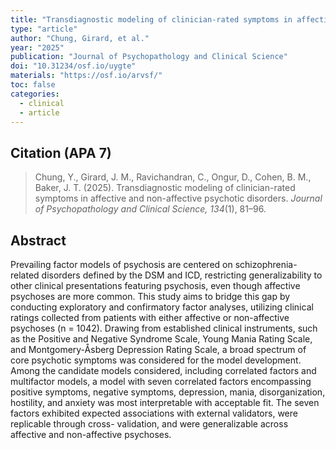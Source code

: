 ---
title: "Transdiagnostic modeling of clinician-rated symptoms in affective and non-affective psychotic disorders"
type: "article"
author: "Chung, Girard, et al."
year: "2025"
publication: "Journal of Psychopathology and Clinical Science"
doi: "10.31234/osf.io/uygte"
materials: "https://osf.io/arvsf/"
toc: false
categories:
  - clinical
  - article
---

## Citation (APA 7)

> Chung, Y., Girard, J. M., Ravichandran, C., Ongur, D., Cohen, B. M., Baker, J. T. (2025). Transdiagnostic modeling of clinician-rated symptoms in affective and non-affective psychotic disorders. *Journal of Psychopathology and Clinical Science, 134*(1), 81--96.

## Abstract

Prevailing factor models of psychosis are centered on schizophrenia-related disorders defined by the DSM and ICD, restricting generalizability to other clinical presentations featuring psychosis, even though affective psychoses are more common. This study aims to bridge this gap by conducting exploratory and confirmatory factor analyses, utilizing clinical ratings collected from patients with either affective or non-affective psychoses (n = 1042). Drawing from established clinical instruments, such as the Positive and Negative Syndrome Scale, Young Mania Rating Scale, and Montgomery-Åsberg Depression Rating Scale, a broad spectrum of core psychotic symptoms was considered for the model development. Among the candidate models considered, including correlated factors and multifactor models, a model with seven correlated factors encompassing positive symptoms, negative symptoms, depression, mania, disorganization, hostility, and anxiety was most interpretable with acceptable fit. The seven factors exhibited expected associations with external validators, were replicable through cross- validation, and were generalizable across affective and non-affective psychoses.
